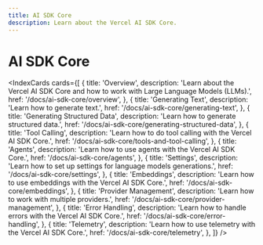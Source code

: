 ```yaml
---
title: AI SDK Core
description: Learn about the Vercel AI SDK Core.
---
```


# AI SDK Core

<IndexCards
  cards={[
    {
      title: 'Overview',
      description:
        'Learn about the Vercel AI SDK Core and how to work with Large Language Models (LLMs).',
      href: '/docs/ai-sdk-core/overview',
    },
    {
      title: 'Generating Text',
      description: 'Learn how to generate text.',
      href: '/docs/ai-sdk-core/generating-text',
    },
    {
      title: 'Generating Structured Data',
      description: 'Learn how to generate structured data.',
      href: '/docs/ai-sdk-core/generating-structured-data',
    },
    {
      title: 'Tool Calling',
      description: 'Learn how to do tool calling with the Vercel AI SDK Core.',
      href: '/docs/ai-sdk-core/tools-and-tool-calling',
    },
    {
      title: 'Agents',
      description: 'Learn how to use agents with the Vercel AI SDK Core.',
      href: '/docs/ai-sdk-core/agents',
    },
    {
      title: 'Settings',
      description:
        'Learn how to set up settings for language models generations.',
      href: '/docs/ai-sdk-core/settings',
    },
    {
      title: 'Embeddings',
      description: 'Learn how to use embeddings with the Vercel AI SDK Core.',
      href: '/docs/ai-sdk-core/embeddings',
    },
    {
      title: 'Provider Management',
      description: 'Learn how to work with multiple providers.',
      href: '/docs/ai-sdk-core/provider-management',
    },
    {
      title: 'Error Handling',
      description: 'Learn how to handle errors with the Vercel AI SDK Core.',
      href: '/docs/ai-sdk-core/error-handling',
    },
    {
      title: 'Telemetry',
      description: 'Learn how to use telemetry with the Vercel AI SDK Core.',
      href: '/docs/ai-sdk-core/telemetry',
    },
  ]}
/>
